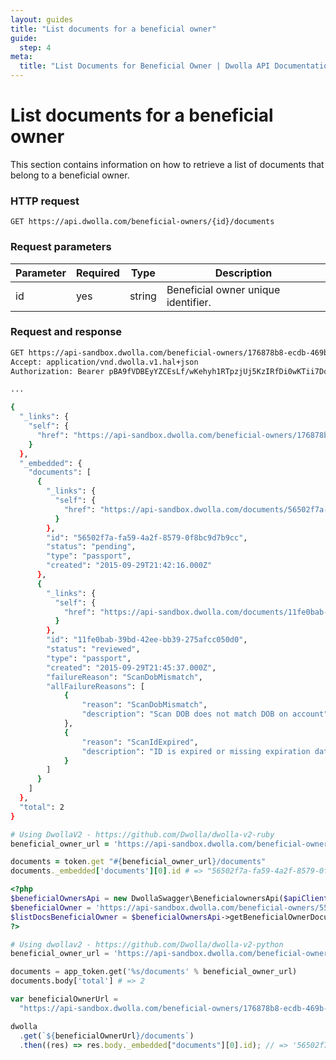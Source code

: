 ```yaml
---
layout: guides
title: "List documents for a beneficial owner"
guide:
  step: 4
meta:
  title: "List Documents for Beneficial Owner | Dwolla API Documentation"
---
```


# List documents for a beneficial owner

This section contains information on how to retrieve a list of documents that belong to a beneficial owner.

### HTTP request

`GET https://api.dwolla.com/beneficial-owners/{id}/documents`

### Request parameters

| Parameter | Required | Type   | Description                         |
| --------- | -------- | ------ | ----------------------------------- |
| id        | yes      | string | Beneficial owner unique identifier. |

### Request and response

```bash
GET https://api-sandbox.dwolla.com/beneficial-owners/176878b8-ecdb-469b-a82b-43ba5e8704b2/documents
Accept: application/vnd.dwolla.v1.hal+json
Authorization: Bearer pBA9fVDBEyYZCEsLf/wKehyh1RTpzjUj5KzIRfDi0wKTii7DqY

...

{
  "_links": {
    "self": {
      "href": "https://api-sandbox.dwolla.com/beneficial-owners/176878b8-ecdb-469b-a82b-43ba5e8704b2/documents"
    }
  },
  "_embedded": {
    "documents": [
      {
        "_links": {
          "self": {
            "href": "https://api-sandbox.dwolla.com/documents/56502f7a-fa59-4a2f-8579-0f8bc9d7b9cc"
          }
        },
        "id": "56502f7a-fa59-4a2f-8579-0f8bc9d7b9cc",
        "status": "pending",
        "type": "passport",
        "created": "2015-09-29T21:42:16.000Z"
      },
      {
        "_links": {
          "self": {
            "href": "https://api-sandbox.dwolla.com/documents/11fe0bab-39bd-42ee-bb39-275afcc050d0"
          }
        },
        "id": "11fe0bab-39bd-42ee-bb39-275afcc050d0",
        "status": "reviewed",
        "type": "passport",
        "created": "2015-09-29T21:45:37.000Z",
        "failureReason": "ScanDobMismatch",
        "allFailureReasons": [
            {
                "reason": "ScanDobMismatch",
                "description": "Scan DOB does not match DOB on account"
            },
            {
                "reason": "ScanIdExpired",
                "description": "ID is expired or missing expiration date"
            }
        ]
      }
    ]
  },
  "total": 2
}
```

```ruby
# Using DwollaV2 - https://github.com/Dwolla/dwolla-v2-ruby
beneficial_owner_url = 'https://api-sandbox.dwolla.com/beneficial-owners/176878b8-ecdb-469b-a82b-43ba5e8704b2'

documents = token.get "#{beneficial_owner_url}/documents"
documents._embedded['documents'][0].id # => "56502f7a-fa59-4a2f-8579-0f8bc9d7b9cc"
```

```php
<?php
$beneficialOwnersApi = new DwollaSwagger\BeneficialownersApi($apiClient);
$beneficialOwner = 'https://api-sandbox.dwolla.com/beneficial-owners/55469604-40ab-44b6-962f-de2c0837ba98';
$listDocsBeneficialOwner = $beneficialOwnersApi->getBeneficialOwnerDocuments($beneficialOwner);
?>
```

```python
# Using dwollav2 - https://github.com/Dwolla/dwolla-v2-python
beneficial_owner_url = 'https://api-sandbox.dwolla.com/beneficial-owners/176878b8-ecdb-469b-a82b-43ba5e8704b2'

documents = app_token.get('%s/documents' % beneficial_owner_url)
documents.body['total'] # => 2
```

```javascript
var beneficialOwnerUrl =
  "https://api-sandbox.dwolla.com/beneficial-owners/176878b8-ecdb-469b-a82b-43ba5e8704b2";

dwolla
  .get(`${beneficialOwnerUrl}/documents`)
  .then((res) => res.body._embedded["documents"][0].id); // => '56502f7a-fa59-4a2f-8579-0f8bc9d7b9cc'
```
